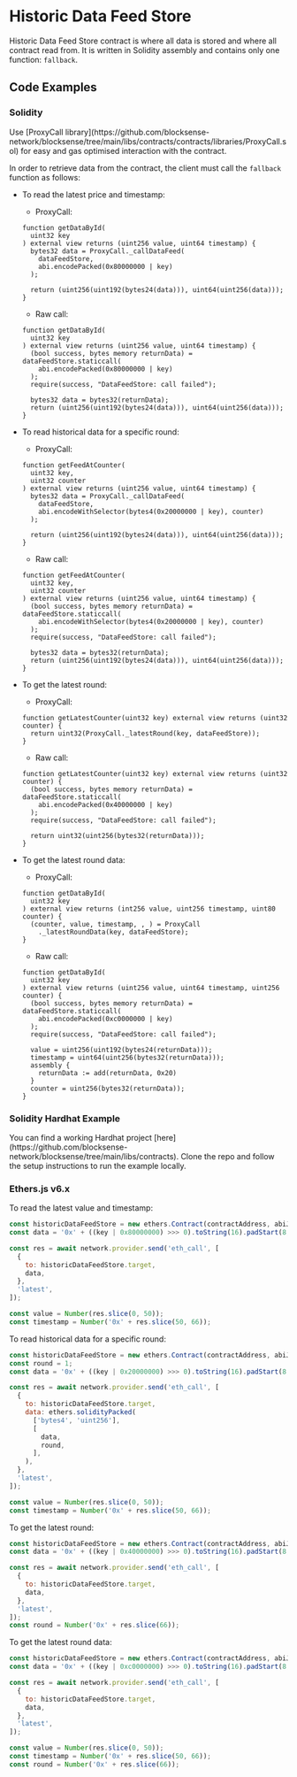 
# Historic Data Feed Store

Historic Data Feed Store contract is where all data is stored and where all contract read from. It is written in Solidity assembly and contains only one function: `fallback`.

## Code Examples

### Solidity

<Callout type="info">
  Use [ProxyCall library](https://github.com/blocksense-network/blocksense/tree/main/libs/contracts/contracts/libraries/ProxyCall.sol) for easy and gas optimised interaction with the contract.
</Callout>

In order to retrieve data from the contract, the client must call the `fallback` function as follows:

- To read the latest price and timestamp:
  - ProxyCall:
  ```solidity copy filename="solidity"
  function getDataById(
    uint32 key
  ) external view returns (uint256 value, uint64 timestamp) {
    bytes32 data = ProxyCall._callDataFeed(
      dataFeedStore,
      abi.encodePacked(0x80000000 | key)
    );

    return (uint256(uint192(bytes24(data))), uint64(uint256(data)));
  }
  ```
  - Raw call:
  ```solidity copy filename="solidity"
  function getDataById(
    uint32 key
  ) external view returns (uint256 value, uint64 timestamp) {
    (bool success, bytes memory returnData) = dataFeedStore.staticcall(
      abi.encodePacked(0x80000000 | key)
    );
    require(success, "DataFeedStore: call failed");

    bytes32 data = bytes32(returnData);
    return (uint256(uint192(bytes24(data))), uint64(uint256(data)));
  }
  ```

- To read historical data for a specific round:
  - ProxyCall:
  ```solidity copy filename="solidity"
  function getFeedAtCounter(
    uint32 key,
    uint32 counter
  ) external view returns (uint256 value, uint64 timestamp) {
    bytes32 data = ProxyCall._callDataFeed(
      dataFeedStore,
      abi.encodeWithSelector(bytes4(0x20000000 | key), counter)
    );

    return (uint256(uint192(bytes24(data))), uint64(uint256(data)));
  }
  ```
  - Raw call:
  ```solidity copy filename="solidity"
  function getFeedAtCounter(
    uint32 key,
    uint32 counter
  ) external view returns (uint256 value, uint64 timestamp) {
    (bool success, bytes memory returnData) = dataFeedStore.staticcall(
      abi.encodeWithSelector(bytes4(0x20000000 | key), counter)
    );
    require(success, "DataFeedStore: call failed");

    bytes32 data = bytes32(returnData);
    return (uint256(uint192(bytes24(data))), uint64(uint256(data)));
  }
  ```

- To get the latest round:
  - ProxyCall:
  ```solidity copy filename="solidity"
  function getLatestCounter(uint32 key) external view returns (uint32 counter) {
    return uint32(ProxyCall._latestRound(key, dataFeedStore));
  }
  ```
  - Raw call:
  ```solidity copy filename="solidity"
  function getLatestCounter(uint32 key) external view returns (uint32 counter) {
    (bool success, bytes memory returnData) = dataFeedStore.staticcall(
      abi.encodePacked(0x40000000 | key)
    );
    require(success, "DataFeedStore: call failed");

    return uint32(uint256(bytes32(returnData)));
  }
  ```

- To get the latest round data:
  - ProxyCall:
  ```solidity copy filename="solidity"
  function getDataById(
    uint32 key
  ) external view returns (int256 value, uint256 timestamp, uint80 counter) {
    (counter, value, timestamp, , ) = ProxyCall
      ._latestRoundData(key, dataFeedStore);
  }
  ```
  - Raw call:
  ```solidity copy filename="solidity"
  function getDataById(
    uint32 key
  ) external view returns (uint256 value, uint64 timestamp, uint256 counter) {
    (bool success, bytes memory returnData) = dataFeedStore.staticcall(
      abi.encodePacked(0xc0000000 | key)
    );
    require(success, "DataFeedStore: call failed");

    value = uint256(uint192(bytes24(returnData)));
    timestamp = uint64(uint256(bytes32(returnData)));
    assembly {
      returnData := add(returnData, 0x20)
    }
    counter = uint256(bytes32(returnData));
  }
  ```

### Solidity Hardhat Example

<Callout type="info" title="Note">
  You can find a working Hardhat project [here](https://github.com/blocksense-network/blocksense/tree/main/libs/contracts). Clone the repo and follow the setup instructions to run the example locally.
</Callout>

### Ethers.js v6.x

To read the latest value and timestamp:

```js copy filename="javascript"
const historicDataFeedStore = new ethers.Contract(contractAddress, abiJson, provider);
const data = '0x' + ((key | 0x80000000) >>> 0).toString(16).padStart(8, '0');

const res = await network.provider.send('eth_call', [
  {
    to: historicDataFeedStore.target,
    data,
  },
  'latest',
]);

const value = Number(res.slice(0, 50));
const timestamp = Number('0x' + res.slice(50, 66));
```

To read historical data for a specific round:

```js copy filename="javascript"
const historicDataFeedStore = new ethers.Contract(contractAddress, abiJson, provider);
const round = 1;
const data = '0x' + ((key | 0x20000000) >>> 0).toString(16).padStart(8, '0');

const res = await network.provider.send('eth_call', [
  {
    to: historicDataFeedStore.target,
    data: ethers.solidityPacked(
      ['bytes4', 'uint256'],
      [
        data,
        round,
      ],
    ),
  },
  'latest',
]);

const value = Number(res.slice(0, 50));
const timestamp = Number('0x' + res.slice(50, 66));
```

To get the latest round:

```js copy filename="javascript"
const historicDataFeedStore = new ethers.Contract(contractAddress, abiJson, provider);
const data = '0x' + ((key | 0x40000000) >>> 0).toString(16).padStart(8, '0');

const res = await network.provider.send('eth_call', [
  {
    to: historicDataFeedStore.target,
    data,
  },
  'latest',
]);
const round = Number('0x' + res.slice(66));
```

To get the latest round data:

```js copy filename="javascript"
const historicDataFeedStore = new ethers.Contract(contractAddress, abiJson, provider);
const data = '0x' + ((key | 0xc0000000) >>> 0).toString(16).padStart(8, '0');

const res = await network.provider.send('eth_call', [
  {
    to: historicDataFeedStore.target,
    data,
  },
  'latest',
]);

const value = Number(res.slice(0, 50));
const timestamp = Number('0x' + res.slice(50, 66));
const round = Number('0x' + res.slice(66));
```
